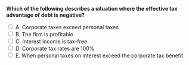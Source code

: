 ::: {.question-block}

<form onsubmit="event.preventDefault(); checkAnswer('module8_mcq_q58')" data-correct-answer="E">
<strong style="display: block;">Which of the following describes a situation where the effective tax advantage of debt is negative?</strong>

<label><input type="radio" name="module8_mcq_q58" value="A"> A. Corporate taxes exceed personal taxes</label><br>
<label><input type="radio" name="module8_mcq_q58" value="B"> B. The firm is profitable</label><br>
<label><input type="radio" name="module8_mcq_q58" value="C"> C. Interest income is tax-free</label><br>
<label><input type="radio" name="module8_mcq_q58" value="D"> D. Corporate tax rates are 100%</label><br>
<label><input type="radio" name="module8_mcq_q58" value="E"> E. When personal taxes on interest exceed the corporate tax benefit</label><br>
</form>

<div id="feedback-module8_mcq_q58" class="feedback" data-status="" style="display:none;">
✅ Correct: E. If investors face high personal taxes on interest, debt may have a net negative tax impact.
</div>

:::

